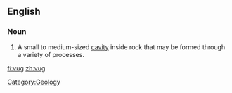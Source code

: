 ==English==
{{wikipedia}}
===Noun===
{{en-noun}}

# A small to medium-sized [[cavity]] inside rock that may be formed through a variety of processes.

[[Category:Geology]]

[[fi:vug]]
[[zh:vug]]